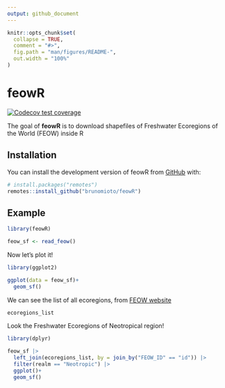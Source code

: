 ```yaml
---
output: github_document
---
```


<!-- README.md is generated from README.Rmd. Please edit that file -->

```r
knitr::opts_chunk$set(
  collapse = TRUE,
  comment = "#>",
  fig.path = "man/figures/README-",
  out.width = "100%"
)
```

# feowR

<!-- badges: start -->
[![Codecov test coverage](https://codecov.io/gh/brunomioto/feowR/branch/master/graph/badge.svg)](https://app.codecov.io/gh/brunomioto/feowR?branch=master)
<!-- badges: end -->

The goal of **feowR** is to download shapefiles of Freshwater Ecoregions of the World (FEOW) inside R

## Installation

You can install the development version of feowR from [GitHub](https://github.com/) with:

``` r
# install.packages("remotes")
remotes::install_github("brunomioto/feowR")
```

## Example


```r
library(feowR)

feow_sf <- read_feow()
```

Now let's plot it!

```r
library(ggplot2)

ggplot(data = feow_sf)+
  geom_sf()
```

We can see the list of all ecoregions, from [FEOW website](https://www.feow.org/ecoregions/list)

```r
ecoregions_list
```


Look the Freshwater Ecoregions of Neotropical region!

```r
library(dplyr)

feow_sf |>
  left_join(ecoregions_list, by = join_by("FEOW_ID" == "id")) |>
  filter(realm == "Neotropic") |>
  ggplot()+
  geom_sf()
```

